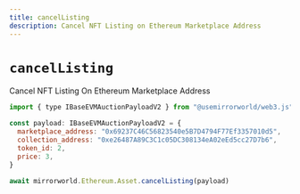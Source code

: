 ```yaml
---
title: cancelListing
description: Cancel NFT Listing on Ethereum Marketplace Address
---
```


# `cancelListing`

Cancel NFT Listing On Ethereum Marketplace Address

```js
import { type IBaseEVMAuctionPayloadV2 } from "@usemirrorworld/web3.js"

const payload: IBaseEVMAuctionPayloadV2 = {
  marketplace_address: "0x69237C46C56823540e5B7D4794F77Ef3357010d5",
  collection_address: "0xe26487A89C3C1c05DC308134eA02eEd5cc27D7b6",
  token_id: 2,
  price: 3,
}

await mirrorworld.Ethereum.Asset.cancelListing(payload)
```
